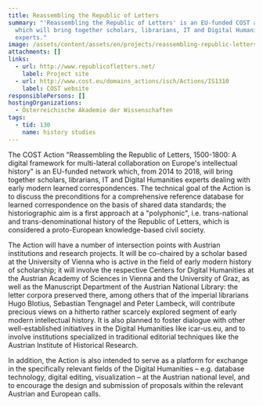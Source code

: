 ```yaml
---
title: Reassembling the Republic of Letters
summary: "'Reassembling the Republic of Letters' is an EU-funded COST action
  which will bring together scholars, librarians, IT and Digital Humanities
  experts."
image: /assets/content/assets/en/projects/reassembling-republic-letters/Pez_fuer_Thumbnail.jpg
attachments: []
links:
  - url: http://www.republicofletters.net/
    label: Project site
  - url: http://www.cost.eu/domains_actions/isch/Actions/IS1310
    label: COST website
responsiblePersons: []
hostingOrganizations:
  - Österreichische Akademie der Wissenschaften
tags:
  - tid: 130
    name: history studies
---
```

The COST Action "Reassembling the Republic of Letters, 1500-1800: A digital framework for multi-lateral collaboration on Europe's intellectual history" is an EU-funded network which, from 2014 to 2018, will bring together scholars, librarians, IT and Digital Humanities experts dealing with early modern learned correspondences. The technical goal of the Action is to discuss the preconditions for a comprehensive reference database for learned correspondence on the basis of shared data standards; the historiographic aim is a first approach at a "polyphonic", i.e. trans-national and trans-denominational history of the Republic of Letters, which is considered a proto-European knowledge-based civil society.

The Action will have a number of intersection points with Austrian institutions and research projects. It will be co-chaired by a scholar based at the University of Vienna who is active in the field of early modern history of scholarship; it will involve the respective Centers for Digital Humanities at the Austrian Academy of Sciences in Vienna and the University of Graz, as well as the Manuscript Department of the Austrian National Library: the letter corpora preserved there, among others that of the imperial librarians Hugo Blotius, Sebastian Tengnagel and Peter Lambeck, will contribute precious views on a hitherto rather scarcely explored segment of early modern intellectual history. It is also planned to foster dialogue with other well-established initiatives in the Digital Humanities like icar-us.eu, and to involve institutions specialized in traditional editorial techniques like the Austrian Institute of Historical Research.

In addition, the Action is also intended to serve as a platform for exchange in the specifically relevant fields of the Digital Humanities – e.g. database technology, digital editing, visualization – at the Austrian national level, and to encourage the design and submission of proposals within the relevant Austrian and European calls.
